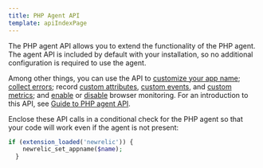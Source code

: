 ```yaml
---
title: PHP Agent API
template: apiIndexPage
---
```


The PHP agent API allows you to extend the functionality of the PHP agent. The agent API is included by default with your installation, so no additional configuration is required to use the agent.

Among other things, you can use the API to [customize your app name](/docs/agents/php-agent/php-agent-api/newrelic_set_appname); [collect errors](/docs/agents/php-agent/php-agent-api/newrelic_notice_error); record [custom attributes](/docs/agents/php-agent/php-agent-api/newrelic_add_custom_parameter), [custom events](/docs/agents/php-agent/php-agent-api/newrelic_record_custom_event), and [custom metrics](/docs/agents/php-agent/php-agent-api/newrelic_custom_metric); and [enable](/docs/agents/php-agent/php-agent-api/newrelic_get_browser_timing_header) or [disable](/docs/agents/php-agent/php-agent-api/newrelic_disable_autorum) browser monitoring. For an introduction to this API, see [Guide to PHP agent API](/docs/agents/php-agent/api-guides/guide-using-php-agent-api).

<Callout variant="tip">

Enclose these API calls in a conditional check for the PHP agent so that your code will work even if the agent is not present:

```php
if (extension_loaded('newrelic')) {
    newrelic_set_appname($name);
  }
```

</Callout>
